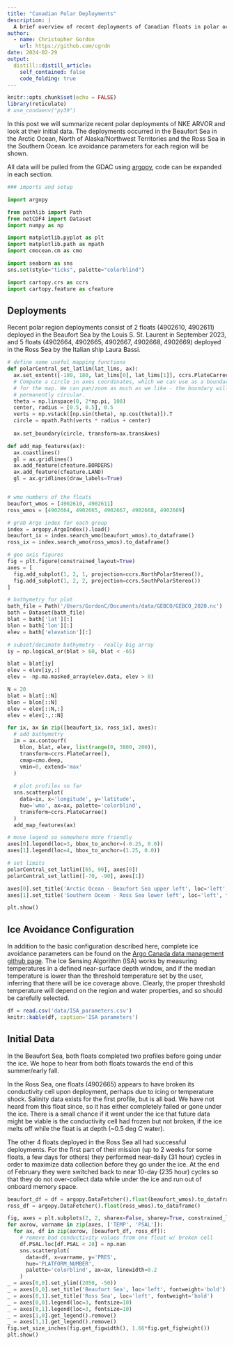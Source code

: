 ```yaml
---
title: "Canadian Polar Deployments"
description: |
  A brief overview of recent deployments of Canadian floats in polar oceans.
author:
  - name: Christopher Gordon
    url: https://github.com/cgrdn
date: 2024-02-29
output:
  distill::distill_article:
    self_contained: false
    code_folding: true
---
```



```r
knitr::opts_chunk$set(echo = FALSE)
library(reticulate)
# use_condaenv("py39")
```

In this post we will summarize recent polar deployments of NKE ARVOR and look at their initial data. The deployments occurred in the Beaufort Sea in the Arctic Ocean, North of Alaska/Northwest Territories and the Ross Sea in the Southern Ocean. Ice avoidance parameters for each region will be shown. 

All data will be pulled from the GDAC using [argopy](https://argopy.readthedocs.io/en/latest/index.html), code can be expanded in each section.

```python
### imports and setup

import argopy

from pathlib import Path
from netCDF4 import Dataset
import numpy as np

import matplotlib.pyplot as plt
import matplotlib.path as mpath
import cmocean.cm as cmo

import seaborn as sns
sns.set(style="ticks", palette="colorblind")

import cartopy.crs as ccrs
import cartopy.feature as cfeature
```

## Deployments

Recent polar region deployments consist of 2 floats (4902610, 4902611) deployed in the Beaufort Sea by the Louis S. St. Laurent in September 2023, and 5 floats (4902664, 4902665, 4902667, 4902668, 4902669) deployed in the Ross Sea by the Italian ship Laura Bassi. 

```python

# define some useful mapping functions
def polarCentral_set_latlim(lat_lims, ax):
  ax.set_extent([-180, 180, lat_lims[0], lat_lims[1]], ccrs.PlateCarree())
  # Compute a circle in axes coordinates, which we can use as a boundary
  # for the map. We can pan/zoom as much as we like - the boundary will be
  # permanently circular.
  theta = np.linspace(0, 2*np.pi, 100)
  center, radius = [0.5, 0.5], 0.5
  verts = np.vstack([np.sin(theta), np.cos(theta)]).T
  circle = mpath.Path(verts * radius + center)
  
  ax.set_boundary(circle, transform=ax.transAxes)

def add_map_features(ax):
  ax.coastlines()
  gl = ax.gridlines()
  ax.add_feature(cfeature.BORDERS)
  ax.add_feature(cfeature.LAND)
  gl = ax.gridlines(draw_labels=True)


# wmo numbers of the floats
beaufort_wmos = [4902610, 4902611]
ross_wmos = [4902664, 4902665, 4902667, 4902668, 4902669]

# grab Argo index for each group
index = argopy.ArgoIndex().load()
beaufort_ix = index.search_wmo(beaufort_wmos).to_dataframe()
ross_ix = index.search_wmo(ross_wmos).to_dataframe()

# geo axis figures
fig = plt.figure(constrained_layout=True)
axes = [
  fig.add_subplot(1, 2, 1, projection=ccrs.NorthPolarStereo()),
  fig.add_subplot(1, 2, 2, projection=ccrs.SouthPolarStereo())
]

# bathymetry for plot
bath_file = Path('/Users/GordonC/Documents/data/GEBCO/GEBCO_2020.nc')
bath = Dataset(bath_file)
blat = bath['lat'][:]
blon = bath['lon'][:]
elev = bath['elevation'][:]

# subset/decimate bathymetry - really big array
iy = np.logical_or(blat > 60, blat < -65)

blat = blat[iy]
elev = elev[iy,:]
elev = -np.ma.masked_array(elev.data, elev > 0)

N = 20
blat = blat[::N]
blon = blon[::N]
elev = elev[::N,:]
elev = elev[:,::N]

for ix, ax in zip([beaufort_ix, ross_ix], axes):
  # add bathymetry
  im = ax.contourf(
    blon, blat, elev, list(range(0, 3800, 200)),
    transform=ccrs.PlateCarree(),
    cmap=cmo.deep,
    vmin=0, extend='max'
  )
  
  # plot profiles so far
  sns.scatterplot(
    data=ix, x='longitude', y='latitude', 
    hue='wmo', ax=ax, palette='colorblind',
    transform=ccrs.PlateCarree()
  )
  add_map_features(ax)

# move legend so somewhere more friendly
axes[0].legend(loc=3, bbox_to_anchor=(-0.25, 0.0))
axes[1].legend(loc=4, bbox_to_anchor=(1.25, 0.0))

# set limits
polarCentral_set_latlim([65, 90], axes[0])
polarCentral_set_latlim([-70, -90], axes[1])

axes[0].set_title('Arctic Ocean - Beaufort Sea upper left', loc='left', fontsize=8, fontweight='bold')
axes[1].set_title('Southern Ocean - Ross Sea lower left', loc='left', fontsize=8, fontweight='bold')

plt.show()
```

## Ice Avoidance Configuration

In addition to the basic configuration described here, complete ice avoidance parameters can be found on the [Argo Canada data management github page](https://github.com/ArgoCanada/argo-dm/tree/main/float-programming/ISA_configs). The Ice Sensing Algorithm (ISA) works by measuring temperatures in a defined near-surface depth window, and if the median temperature is lower than the threshold temperature set by the user, inferring that there will be ice coverage above. Clearly, the proper threshold temperature will depend on the region and water properties, and so should be carefully selected. 

```r
df = read.csv('data/ISA_parameters.csv')
knitr::kable(df, caption='ISA parameters')
```

## Initial Data

In the Beaufort Sea, both floats completed two profiles before going under the ice. We hope to hear from both floats towards the end of this summer/early fall. 

In the Ross Sea, one floats (4902665) appears to have broken its conductivity cell upon deployment, perhaps due to icing or temperature shock. Salinity data exists for the first profile, but is all bad. We have not heard from this float since, so it has either completely failed or gone under the ice. There is a small chance if it went under the ice that future data might be viable is the conductivity cell had frozen but not broken, if the ice melts off while the float is at depth (~0.5 deg C water).

The other 4 floats deployed in the Ross Sea all had successful deployments. For the first part of their mission (up to 2 weeks for some floats, a few days for others) they performed near-daily (31 hour) cycles in order to maximize data collection before they go under the ice. At the end of February they were switched back to near 10-day (235 hour) cycles so that they do not over-collect data while under the ice and run out of onboard memory space. 

```python
beaufort_df = df = argopy.DataFetcher().float(beaufort_wmos).to_dataframe()
ross_df = argopy.DataFetcher().float(ross_wmos).to_dataframe()

fig, axes = plt.subplots(2, 2, sharex=False, sharey=True, constrained_layout=True)
for axrow, varname in zip(axes, ['TEMP', 'PSAL']):
  for ax, df in zip(axrow, [beaufort_df, ross_df]):
    # remove bad conductivity values from one float w/ broken cell
    df.PSAL.loc[df.PSAL < 28] = np.nan
    sns.scatterplot(
      data=df, x=varname, y='PRES', 
      hue='PLATFORM_NUMBER', 
      palette='colorblind', ax=ax, linewidth=0.2
    )
_ = axes[0,0].set_ylim((2050, -50))
_ = axes[0,0].set_title('Beaufort Sea', loc='left', fontweight='bold')
_ = axes[0,1].set_title('Ross Sea', loc='left', fontweight='bold')
_ = axes[0,0].legend(loc=3, fontsize=10)
_ = axes[0,1].legend(loc=3, fontsize=10)
_ = axes[1,0].get_legend().remove()
_ = axes[1,1].get_legend().remove()
fig.set_size_inches(fig.get_figwidth(), 1.66*fig.get_figheight())
plt.show()
```
